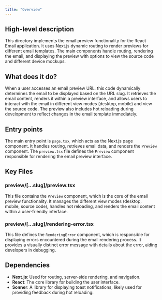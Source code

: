 ```yaml
---
title: "Overview"
---
```


## High-level description
This directory implements the email preview functionality for the React Email application. It uses Next.js dynamic routing to render previews for different email templates. The main components handle routing, rendering the email, and displaying the preview with options to view the source code and different device mockups.

## What does it do?
When a user accesses an email preview URL, this code dynamically determines the email to be displayed based on the URL slug. It retrieves the email content, renders it within a preview interface, and allows users to interact with the email in different view modes (desktop, mobile) and view the source code. The preview also includes hot reloading during development to reflect changes in the email template immediately.

## Entry points
The main entry point is `page.tsx`, which acts as the Next.js page component. It handles routing, retrieves email data, and renders the `Preview` component. The `preview.tsx` file defines the `Preview` component responsible for rendering the email preview interface.

## Key Files

### preview/[...slug]/preview.tsx
This file contains the `Preview` component, which is the core of the email preview functionality. It manages the different view modes (desktop, mobile, source code), handles hot reloading, and renders the email content within a user-friendly interface.

### preview/[...slug]/rendering-error.tsx
This file defines the `RenderingError` component, which is responsible for displaying errors encountered during the email rendering process. It provides a visually distinct error message with details about the error, aiding developers in debugging. 

## Dependencies
- **Next.js**: Used for routing, server-side rendering, and navigation.
- **React**: The core library for building the user interface.
- **Sonner**: A library for displaying toast notifications, likely used for providing feedback during hot reloading. 
